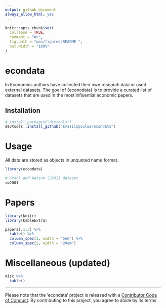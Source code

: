 ```yaml
---
output: github_document
always_allow_html: yes
---
```


<!-- README.md is generated from README.Rmd. Please edit that file -->

```r
knitr::opts_chunk$set(
  collapse = TRUE,
  comment = "#>",
  fig.path = "man/figures/README-",
  out.width = "100%"
)
```
# econdata

<!-- badges: start -->
<!-- badges: end -->

In Economics authors have collected their own research data or used external datasets. The goal of {econodata} is to provide a curated list of datasets that are used in the most influential economic papers. 

## Installation

``` r
# install.packages("devtools")
devtools::install_github("kvasilopoulos/econdata")
```

# Usage

All data are stored as objects in unquoted name format.

```r
library(econdata)

# Stock and Watson (2001) dataset
sw2001
```

# Papers

```r
library(knitr)
library(kableExtra)
```

```r
papers[,1:3] %>% 
  kable() %>% 
  column_spec(1, width = "5em") %>% 
  column_spec(2, width = "20em")
```


# Miscellaneous (updated)

```r
misc %>% 
  kable()
```

---

Please note that the 'econdata' project is released with a
[Contributor Code of Conduct](.github/CODE_OF_CONDUCT.md).
By contributing to this project, you agree to abide by its terms.

